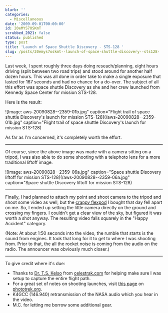 ```yaml
---
blurb: ''
categories:
  - Miscellaneous
date: '2009-09-01T00:00:00'
id: 20eMYS7OSKmT
scrubbed_2021: false
status: published
type: post
title: 'Launch of Space Shuttle Discovery - STS-128 '
slug: /posts/20emys7oskmt--launch-of-space-shuttle-discovery--sts128-
---
```


Last week, I spent roughly three days doing reseach/planning, eight
hours driving (split between two road trips) and stood around for
another half dozen hours. This was all done in order take to make a
single exposure that lasted for 167 seconds and had no chance for a
do-over. The subject of all this effort was space shuttle Discovery
as she and her crew launched from Kennedy Space Center for mission
STS-128.

Here is the result:

![Image: aws-20090828--2359-01b.jpg" caption="Flight trail of space shuttle Discovery's launch for mission STS-128](/aws-20090828--2359-01b.jpg" caption="Flight trail of space shuttle Discovery's launch for mission STS-128) 

As far as I'm concerned, it's completely worth the effort.


---


Of course, since the above image was made with a camera sitting on
a tripod, I was also able to do some shooting with a telephoto lens
for a more traditional liftoff image.

![Image: aws-20090828--2359-06a.jpg" caption="Space shuttle Discovery liftoff for mission STS-128](/aws-20090828--2359-06a.jpg" caption="Space shuttle Discovery liftoff for mission STS-128) 


---


Finally, I had planned to attach my point and shoot camera to the
tripod and shoot some video as well, but the
[crappy flexpod](/blog/2009/08/sunpak-flexpod-pro-plus-is-a-p-o-s/)
I bought that day fell apart on me. So, I ended up setting the
little camera directly on the ground and crossing my fingers. I
couldn't get a clear view of the sky, but figured it was worth a
shot anyway. The resulting video falls squarely in the "Happy
Accident" category.

  
(Note: At about 1:50 seconds into the video, the rumble that starts
is the sound from engines. It took that long for it to get to where
I was shooting from. Prior to that, the all the rocket noise is
coming from the audio on the radio. The announcer was obviously
much closer.)

---


To give credit where it's due:

-   Thanks to [Dr. T.S. Kelso](http://celestrak.com/webmaster.asp)
    from [celestrak.com](http://celestrak.com/) for helping make sure I
    was setup to capture the entire flight path.
-   For a great set of notes on shooting launches, visit
    [this page](http://www.phototrek.org/Travel/STS-93/exposure.html)
    on [phototrek.org](http://www.phototrek.org/).
-   K4GCC (146.940) retransmission of the NASA audio which you hear
    in the video.
-   M.C. for letting me borrow some additional gear.
